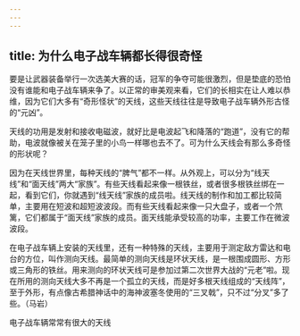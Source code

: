 ```yaml
---
---
---
```

title: 为什么电子战车辆都长得很奇怪
---




要是让武器装备举行一次选美大赛的话，冠军的争夺可能很激烈，但是垫底的恐怕没有谁能和电子战车辆来争了。以正常的审美观来看，它们的长相实在让人难以恭维，因为它们大多有“奇形怪状”的天线，这些天线往往是导致电子战车辆外形古怪的“元凶”。

天线的功用是发射和接收电磁波，就好比是电波起飞和降落的“跑道”，没有它的帮助，电波就像被关在笼子里的小鸟一样哪也去不了。可为什么天线会有那么多奇怪的形状呢？

因为在天线世界里，每种天线的“脾气”都不一样。从外观上，可以分为“线天线”和“面天线”两大“家族”。有些天线看起来像一根铁丝，或者很多根铁丝绑在一起，看到它们，你就遇到“线天线”家族的成员啦。线天线的制作和加工都比较简单，主要用在短波和超短波波段。而有些天线看起来像一只大盘子，或者一个笊篱，它们都属于“面天线”家族的成员。面天线能承受较高的功率，主要工作在微波波段。

在电子战车辆上安装的天线里，还有一种特殊的天线，主要用于测定敌方雷达和电台的方位，叫作测向天线。最简单的测向天线是环状天线，是一根围成圆形、方形或三角形的铁丝。用来测向的环状天线可是参加过第二次世界大战的“元老”啦。现在所用的测向天线大多不再是一个孤立的天线，而是好多根天线组成的“天线阵”，至于外形，有点像古希腊神话中的海神波塞冬使用的“三叉戟”，只不过“分叉”多了些。（马岩）

电子战车辆常常有很大的天线